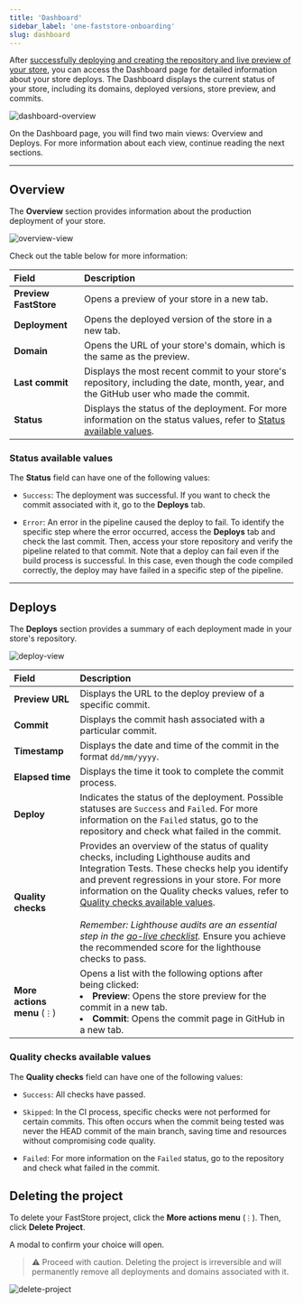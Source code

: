 ```yaml
---
title: 'Dashboard'
sidebar_label: 'one-faststore-onboarding'
slug: dashboard
---
```


After [successfully deploying and creating the repository and live preview of your store](/docs/guides/faststore/getting-started-1-faststore-onboarding-onboarding#repository-and-live-store-created), 
you can access the Dashboard page for detailed information about your store deploys. 
The Dashboard displays the current status of your store, including its domains, deployed versions, store preview, and commits.

![dashboard-overview](https://vtexhelp.vtexassets.com/assets/docs/src/dashboard-overview___56923825cfdcfc7018cbfe3a9aa726ee.gif)

On the Dashboard page, you will find two main views: Overview and Deploys. For more information about each view, continue reading the next sections.

---

## Overview

The **Overview** section provides information about the production deployment of your store.

![overview-view](https://vtexhelp.vtexassets.com/assets/docs/src/dashboard-view-overview___7b8f9c67ff14be86263514d62ae471f1.png)

Check out the table below for more information:

| Field                 | Description                                                                                                                                                                                          |
| :-------------------- | :--------------------------------------------------------------------------------------------------------------------------------------------------------------------------------------------------- |
| **Preview FastStore** | Opens a preview of your store in a new tab.                                                                                                                                                          |
| **Deployment**        | Opens the deployed version of the store in a new tab.                                                                                                                                                |
| **Domain**            | Opens the URL of your store's domain, which is the same as the preview.                                                                                                                              |
| **Last commit**       | Displays the most recent commit to your store's repository, including the date, month, year, and the GitHub user who made the commit.                                                                |
| **Status**            | Displays the status of the deployment. For more information on the status values, refer to [Status available values](/docs/guides/faststore/getting-started-1-faststore-onboarding-dashboard#status-available-values). |

### Status available values

The **Status** field can have one of the following values: 
- `Success`: The deployment was successful. If you want to check the commit associated with it, go to the **Deploys** tab.

- `Error`: An error in the pipeline caused the deploy to fail. To identify the specific step where the error occurred, access the **Deploys** tab and check the last commit. 
Then, access your store repository and verify the pipeline related to that commit. Note that a deploy can fail even if the build process is successful. 
In this case, even though the code compiled correctly, the deploy may have failed in a specific step of the pipeline.

--- 

## Deploys

The **Deploys** section provides a summary of each deployment made in your store's repository.

![deploy-view](https://vtexhelp.vtexassets.com/assets/docs/src/dashboard-view-deploys___e5f04f3e5613d52e4b2864ef48134608.png)

| Field                         | Description                                                                                                                                                                                                                                                                                                                                                                                                                                                  |
| :---------------------------- | :----------------------------------------------------------------------------------------------------------------------------------------------------------------------------------------------------------------------------------------------------------------------------------------------------------------------------------------------------------------------------------------------------------------------------------------------------------- |
| **Preview URL**               | Displays the URL to the deploy preview of a specific commit.                                                                                                                                                                                                                                                                                                                                                                                                 |
| **Commit**                    | Displays the commit hash associated with a particular commit.                                                                                                                                                                                                                                                                                                                                                                                                |
| **Timestamp**                 | Displays the date and time of the commit in the format `dd/mm/yyyy`.                                                                                                                                                                                                                                                                                                                                                                                         |
| **Elapsed time**              | Displays the time it took to complete the commit process.                                                                                                                                                                                                                                                                                                                                                                                                    |
| **Deploy**                    | Indicates the status of the deployment. Possible statuses are `Success` and `Failed`. For more information on the `Failed` status, go to the repository and check what failed in the commit.                                                                                                                                                                                                                                                                 |
| **Quality checks**            | Provides an overview of the status of quality checks, including Lighthouse audits and Integration Tests. These checks help you identify and prevent regressions in your store. For more information on the Quality checks values, refer to [Quality checks available values](/docs/guides/faststore/getting-started-1-faststore-onboarding-dashboard#quality-checks-available-values). <br></br>*Remember: Lighthouse audits are an essential step in the [go-live checklist](/docs/guides/faststore/go-live-overview#go-live-checklist).* Ensure you achieve the recommended score for the lighthouse checks to pass. |
| **More actions menu** (`⋮`)    | Opens a list with the following options after being clicked: <li>**Preview**: Opens the store preview for the commit in a new tab.</li>  <li>**Commit**: Opens the commit page in GitHub in a new tab.</li>                                                                                                                                                                                                                                                 |

### Quality checks available values

The **Quality checks** field can have one of the following values:

- `Success`: All checks have passed.

- `Skipped`: In the CI process, specific checks were not performed for certain commits. 
This often occurs when the commit being tested was never the HEAD commit of the main branch, saving time and resources without compromising code quality.

- `Failed`: For more information on the `Failed` status, go to the repository and check what failed in the commit.
## Deleting the project

To delete your FastStore project, click the **More actions menu** (`⋮`). Then, click **Delete Project**.

A modal to confirm your choice will open.

> ⚠️  Proceed with caution. Deleting the project is irreversible and will permanently remove all deployments and domains associated with it.

![delete-project](https://vtexhelp.vtexassets.com/assets/docs/src/dashboard-delete-project___46d68be9204ce3948c1785235aeae59f.gif)
